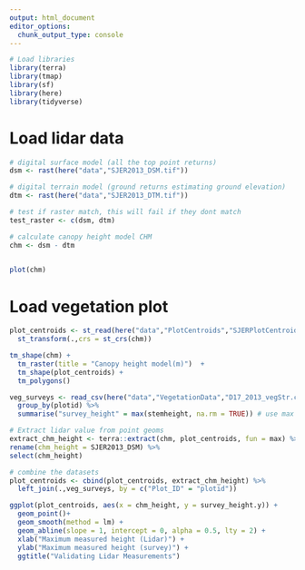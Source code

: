 ```yaml
---
output: html_document
editor_options: 
  chunk_output_type: console
---
```



```r
# Load libraries
library(terra)
library(tmap)
library(sf)
library(here)
library(tidyverse)
```


# Load lidar data
```r
# digital surface model (all the top point returns)
dsm <- rast(here("data","SJER2013_DSM.tif"))

# digital terrain model (ground returns estimating ground elevation)
dtm <- rast(here("data","SJER2013_DTM.tif"))

# test if raster match, this will fail if they dont match
test_raster <- c(dsm, dtm)

# calculate canopy height model CHM
chm <- dsm - dtm
  
```

```r
plot(chm)
```


# Load vegetation plot

```r
plot_centroids <- st_read(here("data","PlotCentroids","SJERPlotCentroids_Buffer.shp")) %>%
  st_transform(.,crs = st_crs(chm))
```

```r
tm_shape(chm) +
  tm_raster(title = "Canopy height model(m)")  +
  tm_shape(plot_centroids) + 
  tm_polygons()
```

```r
veg_surveys <- read_csv(here("data","VegetationData","D17_2013_vegStr.csv")) %>%
  group_by(plotid) %>% 
  summarise("survey_height" = max(stemheight, na.rm = TRUE)) # use max
```

```r
# Extract lidar value from point geoms
extract_chm_height <- terra::extract(chm, plot_centroids, fun = max) %>% # use max 
rename(chm_height = SJER2013_DSM) %>%
select(chm_height)

```

```r
# combine the datasets
plot_centroids <- cbind(plot_centroids, extract_chm_height) %>%
  left_join(.,veg_surveys, by = c("Plot_ID" = "plotid"))
```

```r
ggplot(plot_centroids, aes(x = chm_height, y = survey_height.y)) +
  geom_point()+
  geom_smooth(method = lm) + 
  geom_abline(slope = 1, intercept = 0, alpha = 0.5, lty = 2) +
  xlab("Maximum measured height (Lidar)") + 
  ylab("Maximum measured height (survey)") + 
  ggtitle("Validating Lidar Measurements")
```

